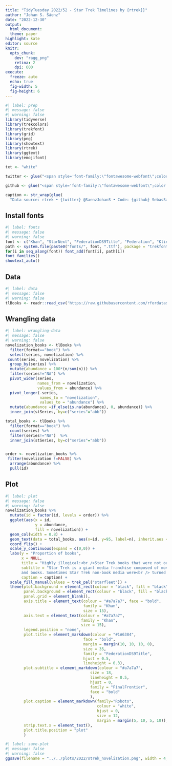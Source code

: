 ```yaml
---
title: "TidyTuesday 2022/52 - Star Trek Timelines by {rtrek}}"
author: "Johan S. Sáenz"
date: "2022-12-30"
output:
  html_document:
  theme: paper
highlight: kate
editor: source
knitr:
  opts_chunk:
    dev: "ragg_png"
    retina: 2
    dpi: 600
execute:
  freeze: auto
  echo: true
  fig-width: 5
  fig-height: 6
---
```


```r
#| label: prep
#| message: false
#| warning: false
library(tidyverse)
library(trekcolors)
library(trekfont)
library(grid)
library(png)
library(showtext)
library(rtrek)
library(ggtext)
library(emojifont)

txt <- "white"

twitter <- glue("<span style='font-family:\"fontawesome-webfont\";color:{txt}'>{emojifont::fontawesome('fa-twitter')}</span>")

github <- glue("<span style='font-family:\"fontawesome-webfont\";color:{txt}'>{emojifont::fontawesome('fa-github')}</span>")

caption <- str_wrap(glue(
  "Data source: rtrek • {twitter} @SaenzJohanS • Code: {github} SebasSaenz/TidyTuesday"), 3000)
```

## Install fonts

```r
#| label: fonts
#| message: false
#| warning: false
font <- c("Khan", "StarNext", "FederationDS9Title", "Federation", "Klingon", "ModernVulcan", "TNGcast", "FederationStarfleet", "FinalFrontier")
path <- system.file(paste0("fonts/", font, ".ttf"), package = "trekfont")
for(i in seq_along(font)) font_add(font[i], path[i])
font_families()
showtext_auto()
```

## Data

```r
#| label: data
#| message: false
#| warning: false
tlBooks <- readr::read_csv('https://raw.githubusercontent.com/rfordatascience/tidytuesday/master/data/2022/2022-12-27/tlBooks.csv')
```

## Wrangling data

```r
#| label: wrangling-data
#| message: false
#| warning: false
novelization_books <- tlBooks %>% 
  filter(format=="book") %>% 
  select(series, novelization) %>% 
 count(series, novelization) %>% 
  group_by(series) %>% 
  mutate(abundance = 100*(n/sum(n))) %>% 
  filter(series!="NA") %>% 
  pivot_wider(series,
              names_from = novelization,
              values_from = abundance) %>% 
  pivot_longer(-series,
               names_to = "novelization",
               values_to = "abundance") %>% 
  mutate(abundance =if_else(is.na(abundance), 0, abundance)) %>% 
  inner_join(stSeries, by=c("series"="abb"))

total_books <- tlBooks %>% 
  filter(format=="book") %>% 
  count(series) %>% 
  filter(series!="NA")  %>% 
  inner_join(stSeries, by=c("series"="abb"))


order <- novelization_books %>%
 filter(novelization !=FALSE) %>%
  arrange(abundance) %>%
  pull(id)
```

## Plot

```r
#| label: plot
#| message: false
#| warning: false
novelization_books %>% 
  mutate(id = factor(id, levels = order)) %>% 
  ggplot(aes(x = id,
             y = abundance,
             fill = novelization)) +
  geom_col(width = 0.8) +
  geom_text(data = total_books, aes(x=id, y=95, label=n), inherit.aes = FALSE, size=5, color="white") +
  coord_flip() +
  scale_y_continuous(expand = c(0,0)) + 
  labs(y = "Proportion of books",
       x = NULL,
       title = "Highly illogical:<br />Star Trek books that were not originally books",
       subtitle = "Star Trek is a giant media franchise composed of movies, TV-shows,
       and books. Sometimes Star Trek non-book media were<br /> turned into a book. For example, all available books from The Animated Series were<b style='color:#AD722C'> originally not books,</b> while all 265 books<br /> from The Original Series were <b style='color:#5B1414'>originally books.</b>",
       caption = caption) +
  scale_fill_manual(values = trek_pal("starfleet")) +
  theme(plot.background = element_rect(colour = "black", fill = "black"),
        panel.background = element_rect(colour = "black", fill = "black"),
        panel.grid = element_blank(),
        axis.title = element_text(colour = "#a7a7a7", face = "bold",
                                  family = "Khan",
                                  size = 15),
        axis.text = element_text(colour = "#a7a7a7",
                                 family = "Khan",
                                 size = 15),
        legend.position = "none",
        plot.title = element_markdown(colour = "#1A6384",
                                  face = "bold",
                                  margin = margin(10, 10, 10, 0),
                                  size = 35,
                                  family = "FederationDS9Title",
                                  hjust = 0.5,
                                  lineheight = 0.3),
        plot.subtitle = element_markdown(colour = "#a7a7a7",
                                     size = 18,
                                     lineheight = 0.5,
                                     hjust = 0,
                                     family = "FinalFrontier",
                                     face = "bold"
                                     ),
        plot.caption = element_markdown(family="Roboto",
                                        colour = "white",
                                        hjust = 0, 
                                        size = 12,
                                        margin = margin(5, 10, 5, 10)),
        strip.text.x = element_text(),
        plot.title.position = "plot"
        )
```

```r
#| label: save-plot
#| message: false
#| warning: false
ggsave(filename = "../../plots/2022/strek_novelization.png", width = 4, height =3, dpi = 350)
```
